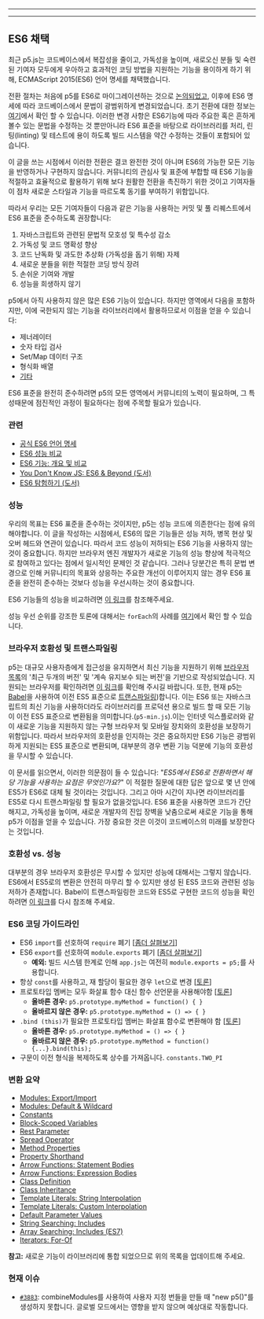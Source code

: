 
---

---
## ES6 채택
최근 p5.js는 코드베이스에서 복잡성을 줄이고, 가독성을 높이며, 새로오신 분들 및 숙련된 기여자 모두에게 우아하고 효과적인 코딩 방법을 지원하는 기능을 용이하게 하기 위해, ECMAScript 2015(ES6) 언어 명세를 채택했습니다. 

전환 절차는 처음에 p5를 ES6로 마이그레이션하는 것으로 [논의되었고](https://github.com/processing/p5.js/issues/3758), 이후에 ES6 명세에 따라 코드베이스에서 문법이 광범위하게 변경되었습니다. 초기 전환에 대한 정보는 [여기](https://github.com/processing/p5.js/pull/3874)에서 확인 할 수 있습니다. 이러한 변경 사항은 ES6기능에 따라 주요한 혹은 흔하게 볼수 있는 문법을 수정하는 것 뿐만아니라 ES6 표준을 바탕으로 라이브러리를 처리, 린팅(linting) 및 테스트에 용이 하도록 빌드 시스템을 약간 수정하는 것들이 포함되어 있습니다.

이 글을 쓰는 시점에서 이러한 전환은 결코 완전한 것이 아니며 ES6의 가능한 모든 기능을 반영하거나 구현하지 않습니다. 커뮤니티의 관심사 및 표준에 부합할 때 ES6 기능을 적절하고 효율적으로 활용하기 위해 보다 원활한 전환을 촉진하기 위한 것이고 기여자들이 점차 새로운 스타일과 기능을 따르도록 동기를 부여하기 위함입니다.

따라서 우리는 모든 기여자들이 다음과 같은 기능을 사용하는 커밋 및 풀 리퀘스트에서 ES6 표준을 준수하도록 권장합니다:
1. 자바스크립트와 관련된 문법적 모호성 및 특수성 감소
2. 가독성 및 코드 명확성 향상
3. 코드 난독화 및 과도한 추상화 (가독성을 돕기 위해) 자제
4. 새로운 분들을 위한 적절한 코딩 방식 장려
5. 손쉬운 기여와 개발
6. 성능을 희생하지 않기

p5에서 아직 사용하지 않은 많은 ES6 기능이 있습니다. 하지만 영역에서 다음을 포함하지만, 이에 국한되지 않는 기능을 라이브러리에서 활용하므로서 이점을 얻을 수 있습니다:
- 제너레이터
- 숫자 타입 검사
- Set/Map 데이터 구조
- 형식화 배열
- [기타](http://es6-features.org/)

ES6 표준을 완전히 준수하려면 p5의 모든 영역에서 커뮤니티의 노력이 필요하며, 그 특성때문에 점진적인 과정이 필요하다는 점에 주목할 필요가 있습니다.

### 관련 
- [공식 ES6 언어 명세](https://www.ecma-international.org/ecma-262/6.0/)
- [ES6 성능 비교](http://incaseofstairs.com/six-speed/)
- [ES6 기능: 개요 및 비교](http://es6-features.org/)
- [You Don't Know JS: ES6 & Beyond (도서)](https://github.com/getify/You-Dont-Know-JS/tree/master/es6%20%26%20beyond)
- [ES6 탐험하기 (도서)](https://exploringjs.com/es6/)

### 성능
우리의 목표는 ES6 표준을 준수하는 것이지만, p5는 성능 코드에 의존한다는 점에 유의해야합니다. 이 글을 작성하는 시점에서, ES6의 많은 기능들은 성능 저하, 병목 현상 및 오버 헤드와 연관이 있습니다. 따라서 코드 성능이 저하되는 ES6 기능을 사용하지 않는 것이 중요합니다. 하지만 브라우저 엔진 개발자가 새로운 기능의 성능 향상에 적극적으로 참여하고 있다는 점에서 일시적인 문제인 것 같습니다. 그러나 당분간은 특히 문법 변경으로 인해 커뮤니티의 목표와 상응하는 주요한 개선이 이루어지지 않는 경우 ES6 표준을 완전히 준수하는 것보다 성능을 우선시하는 것이 중요합니다.

ES6 기능들의 성능을 비교하려면 [이 링크](http://incaseofstairs.com/six-speed/)를 참조해주세요.

성능 우선 순위를 강조한 토론에 대해서는 `forEach`의 사례를 [여기](https://github.com/processing/p5.js/issues/3758#issuecomment-507922753)에서 확인 할 수 있습니다.

### 브라우저 호환성 및 트랜스파일링

p5는 대규모 사용자층에게 접근성을 유지하면서 최신 기능을 지원하기 위해 [브라우저 목록](https://github.com/browserslist/browserslist)의 '최근 두개의 버전' 및 '계속 유지보수 되는 버전'을 기반으로 작성되었습니다. 지원되는 브라우저를 확인하려면 [이 링크](https://browserl.ist/?q=last+2+versions)를 확인해 주시길 바랍니다. 또한, 현재 p5는 [Babel](https://babeljs.io/)을 사용하여 이전 ES5 표준으로 [트랜스파일링](https://en.wikipedia.org/wiki/Source-to-source_compiler))합니다. 이는 ES6 또는 자바스크립트의 최신 기능을 사용하더라도 라이브러리를 프로덕션 용으로 빌드 할 때 모든 기능이 이전 ES5 표준으로 변환됨을 의미합니다.(`p5-min.js`).이는 인터넷 익스플로러와 같이 새로운 기능을 지원하지 않는 구형 브라우저 및 모바일 장치와의 호환성을 보장하기 위함입니다. 따라서 브라우저의 호환성을 인지하는 것은 중요하지만 ES6 기능은 광범위하게 지원되는 ES5 표준으로 변환되며, 대부분의 경우 변환 기능 덕분에 기능의 호환성을 무시할 수 있습니다.

이 문서를 읽으면서, 이러한 의문점이 들 수 있습니다: "*ES5에서 ES6로 전환하면서 해당 기능을 사용하는 요점은 무엇인가요?*" 이 적절한 질문에 대한 답은 앞으로 몇 년 안에 ES5가 ES6로 대체 될 것이라는 것입니다. 그리고 아마 시간이 지나면 라이브러리를 ES5로 다시 트랜스파일링 할 필요가 없을것입니다. ES6 표준을 사용하면 코드가 간단해지고, 가독성을 높이며, 새로운 개발자의 진입 장벽을 낮춤으로써 새로운 기능을 통해 p5가 이점을 얻을 수 있습니다. 가장 중요한 것은 이것이 코드베이스의 미래를 보장한다는 것입니다.

### 호환성 vs. 성능

대부분의 경우 브라우저 호환성은 무시할 수 있지만 성능에 대해서는 그렇지 않습니다. ES6에서 ES5로의 변환은 안전히 마무리 할 수 있지만 생성 된 ES5 코드와 관련된 성능 저하가 존재합니다. Babel이 트랜스파일링한 코드와 ES5로 구현한 코드의 성능을 확인하려면 [이 링크](http://incaseofstairs.com/six-speed/)를 다시 참조해 주세요.

### ES6 코딩 가이드라인
- ES6 `import`를 선호하여 `require` 폐기 [[좀더 살펴보기](https://exploringjs.com/es6/ch_modules.html#sec_importing-exporting-details)]
- ES6 `export`를 선호하여 `module.exports` 폐기 [[좀더 살펴보기](https://exploringjs.com/es6/ch_modules.html#sec_importing-exporting-details)]
  - **예외:**  빌드 시스템 한계로 인해 `app.js`는 여전히 `module.exports = p5;`를 사용합니다.
- 항상 `const`를 사용하고, 재 할당이 필요한 경우 `let`으로 변경 [[토론](https://github.com/processing/p5.js/issues/3877)]
- 프로토타입 멤버는 모두 화살표 함수 대신 함수 선언문을 사용해야함 [[토론](https://github.com/processing/p5.js/issues/3875)]
  - **올바른 경우:** `p5.prototype.myMethod = function() { }`
  - **올바르지 않은 경우:** `p5.prototype.myMethod = () => { }`
- `.bind (this)`가 필요한 프로토타입 멤버는 화살표 함수로 변환해야 함 [[토론](https://github.com/processing/p5.js/issues/3875)]
  - **올바른 경우:** `p5.prototype.myMethod = () => { }`
  - **올바르지 않은 경우:** `p5.prototype.myMethod = function() {...}.bind(this);`
- 구문이 이전 형식을 복제하도록 상수를 가져옵니다. `constants.TWO_PI`


### 변환 요약
- [Modules: Export/Import](http://es6-features.org/#ValueExportImport)
- [Modules: Default & Wildcard](http://es6-features.org/#ValueExportImport)
- [Constants](http://es6-features.org/#Constants)
- [Block-Scoped Variables](http://es6-features.org/#BlockScopedVariables)
- [Rest Parameter](http://es6-features.org/#RestParameter)
- [Spread Operator](http://es6-features.org/#SpreadOperator)
- [Method Properties](http://es6-features.org/#MethodProperties)
- [Property Shorthand](http://es6-features.org/#PropertyShorthand)
- [Arrow Functions: Statement Bodies](http://es6-features.org/#StatementBodies)
- [Arrow Functions: Expression Bodies](http://es6-features.org/#ExpressionBodies)
- [Class Definition](http://es6-features.org/#ClassDefinition)
- [Class Inheritance](http://es6-features.org/#ClassInheritance)
- [Template Literals: String Interpolation](http://es6-features.org/#StringInterpolation)
- [Template Literals: Custom Interpolation](http://es6-features.org/#CustomInterpolation)
- [Default Parameter Values](http://es6-features.org/#DefaultParameterValues)
- [String Searching: Includes](http://es6-features.org/#StringSearching)
- [Array Searching: Includes (ES7)](https://developer.mozilla.org/en-US/docs/Web/JavaScript/Reference/Global_Objects/Array/includes)
- [Iterators: For-Of](http://es6-features.org/#IteratorForOfOperator)

**참고:** 새로운 기능이 라이브러리에 통합 되었으므로 위의 목록을 업데이트해 주세요.

 ### 현재 이슈
- [`#3883`](https://github.com/processing/p5.js/issues/3883): combineModules를 사용하여 사용자 지정 번들을 만들 때 "new p5()"를 생성하지 못합니다. 글로벌 모드에서는 영향을 받지 않으며 예상대로 작동합니다.
  
